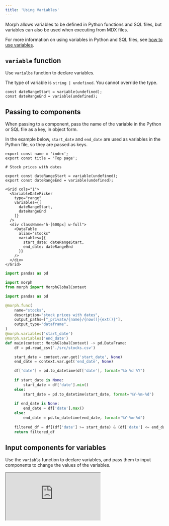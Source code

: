 ```yaml
---
title: 'Using Variables'
---
```


Morph allows variables to be defined in Python functions and SQL files, but variables can also be used when executing from MDX files.

For more information on using variables in Python and SQL files, see [how to use variables](/data-application/en/variables).

## `variable` function

Use `varialbe` function to declare variables.

The type of variable is `string | undefined`. You cannot override the type.
 
```tsx
const dateRangeStart = variable(undefined);
const dateRangeEnd = variable(undefined);
```

## Passing to components

When passing to a component, pass the name of the variable in the Python or SQL file as a key, in object form.

In the example below, `start_date` and `end_date` are used as variables in the Python file, so they are passed as keys.

<CodeGroup>

```tsx index.mdx
export const name = 'index';
export const title = 'Top page';

# Stock prices with dates

export const dateRangeStart = variable(undefined);
export const dateRangeEnd = variable(undefined);

<Grid cols="1">
  <VariableDatePicker 
    type="range" 
    variables={[
      dateRangeStart,
      dateRangeEnd
    ]}
  />
  <div className="h-[600px] w-full">
    <DataTable 
      alias="stocks" 
      variables={{
        start_date: dateRangeStart,
        end_date: dateRangeEnd
      }} 
    />
  </div>
</Grid>
```

```python stocks.py
import pandas as pd

import morph
from morph import MorphGlobalContext

import pandas as pd

@morph.func(
    name="stocks",
    description="stock prices with dates",
    output_paths=["_private/{name}/{now()}{ext()}"],
    output_type="dataframe",
)
@morph.variables('start_date')
@morph.variables('end_date')
def main(context: MorphGlobalContext) -> pd.DataFrame:
    df = pd.read_csv('./src/stocks.csv')

    start_date = context.var.get('start_date', None)
    end_date = context.var.get('end_date', None)

    df['date'] = pd.to_datetime(df['date'], format='%b %d %Y')
    
    if start_date is None:
        start_date = df['date'].min()
    else:
        start_date = pd.to_datetime(start_date, format='%Y-%m-%d')
    
    if end_date is None:
        end_date = df['date'].max()
    else:
        end_date = pd.to_datetime(end_date, format='%Y-%m-%d')
    
    filtered_df = df[(df['date'] >= start_date) & (df['date'] <= end_date)]
    return filtered_df
```

</CodeGroup>


## Input components for variables

Use the `variable` function to declare variables, and pass them to input components to change the values of the variables.

<Tabs>
  <Tab title="Preview">
    <iframe
      src="https://morph-page-examples.netlify.app/components-variable-inputs"
      style={{
        width: '100%',
        height: '800px',
        border: 'none'
      }}
    />
  </Tab>
  <Tab title="Code">
    ```tsx
    export const name = 'components-variable-inputs';
    export const title = 'Components / Variable Inputs';

    # Variable Input Components

    ### `<VariableInput />`

    export const userName = variable();

    <Grid cols="1" gap="3">
      <div>
        <label>Name</label>
        <VariableInput variable={userName} />
      </div>
      <div className="text-lg p-4 bg-gray-100 rounded border-gray-400">
        Name is <VariableValue variable={userName} />
      </div>
    </Grid>

    ### `<VariableDatePicker />`

    export const dateStart = variable();
    export const dateEnd = variable();
    export const singleDate = variable();

    <Grid cols="1" gap="3">
      <div className="flex items-center gap-3 mt-3">
        <label>Date Range</label>
        <VariableDatePicker type="range" variables={[dateStart, dateEnd]} />
      </div>
      <div className="text-lg p-4 bg-gray-100 rounded border-gray-400">
        dateStart is <VariableValue variable={dateStart} />, dateEnd is{' '}
        <VariableValue variable={dateEnd} />
      </div>
    </Grid>

    ### `<VariableSelect />`

    export const selectValue = variable();

    <Grid cols="1" gap="3">
      <div className="flex items-center gap-3 mt-3">
        <label>Country</label>
        <VariableSelect variable={selectValue}>
          <VariableSelectGroup>
            <VariableSelectLabel>NA</VariableSelectLabel>
            <VariableSelectItem value="ca">Canada</VariableSelectItem>
            <VariableSelectItem value="us">United States</VariableSelectItem>
          </VariableSelectGroup>
          <VariableSelectGroup>
            <VariableSelectLabel>APAC</VariableSelectLabel>
            <VariableSelectItem value="cn">China</VariableSelectItem>
            <VariableSelectItem value="kr">Korea</VariableSelectItem>
            <VariableSelectItem value="jp">Japan</VariableSelectItem>
          </VariableSelectGroup>
        </VariableSelect>
      </div>
      <div className="text-lg p-4 bg-gray-100 rounded border-gray-400">
        selectValue is <VariableValue variable={selectValue} />
      </div>
    </Grid>
    ```
  </Tab>
</Tabs>

### Common Properties

| Property | Type | Description |
| --- | --- | --- |
| `variable` | Variable | Variable object to bind input values |
| `className` | string | A class name that specifies the style of the component. TailwindCSS can be used. |

### VariableInput

`<VariableInput>` is an input component for text input.

| Property | Type | Description |
| --- | --- | --- |
| `type` | [`<input>` type](https://developer.mozilla.org/en-US/docs/Web/HTML/Element/input#input_types) | `type` property of HTML `<input>` tag |
| `size` | 'default' \| 'sm' \| 'lg' | Size of the component |

### VariableDatePicker
  
`<VariableDatePicker>` is a component for date input.

| Property | Type | Description |
| --- | --- | --- |
| `type` | 'single' \| 'range' | Type of the date picker |
| `variables` | Variable[] | Array of variable objects to bind date input values. Use when type = 'range'. |
| `variable` | Variable | Variable object to bind date input value. Use when type = 'single' |



### VariableSelect

`<VariableSelect>` is a component for select input.

| Property | Type | Description |
| --- | --- | --- |
| `variable` | Variable | Variable object to bind date input value |
| `placeholder` | string | Placeholder for the select box |

A `<VariableSelect>` can have the following elements as children.

- `<VariableSelectItem>` ... A choice in the select box. Be sure to provide the `value` attribute.
- `<VariableSelectGroup>` ... Grouped select box elements.
- `<VariableSelectLabel>` ... The label of the group.
- `<VariableSelectSeparator>` ... Separator line inserted between the choices in the select box.

### VariableValue

`<VariableValue>` is a component for displaying the value of a variable.

| Property | Type | Description |
| VariableValue
| `variable` | Variable | Variable object to display |
| `size` | 'default'\| 'sm'\| 'lg' | size of the component's drawing |
| `className` | string | Class name specifying the component's style, which can be TailwindCSS. | `className` | string